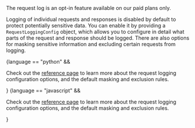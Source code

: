 <Info>
The request log is an opt-in feature available on our paid plans only.
</Info>

Logging of individual requests and responses is disabled by default to protect potentially sensitive data.
You can enable it by providing a `RequestLoggingConfig` object, which allows you to configure in detail what parts of the request and response should be logged.
There are also options for masking sensitive information and excluding certain requests from logging.

{language == "python" && <p>Check out the <a href="/reference/python#request-logging-config">reference page</a> to learn more about the request logging configuration options, and the default masking and exclusion rules.</p>}
{language == "javascript" && <p>Check out the <a href="/reference/javascript#request-logging-config">reference page</a> to learn more about the request logging configuration options, and the default masking and exclusion rules.</p>}
